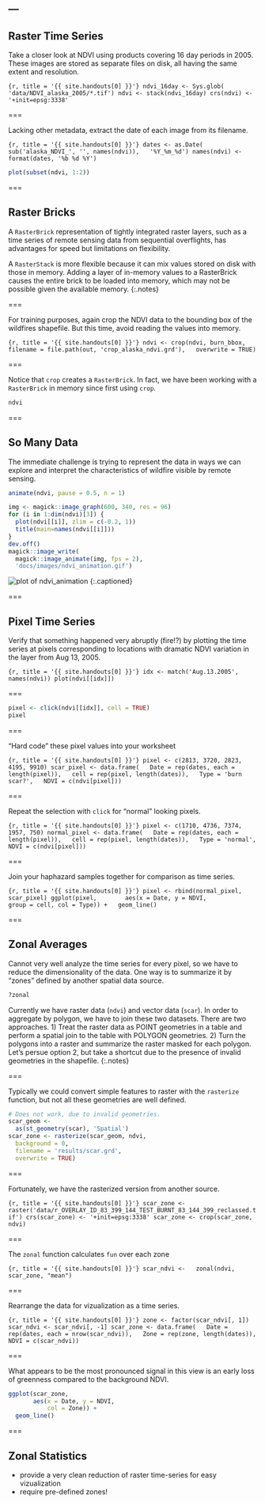 ---
---

## Raster Time Series

Take a closer look at NDVI using products covering 16 day periods in 2005. These
images are stored as separate files on disk, all having the same extent and
resolution.

```{r, title = '{{ site.handouts[0] }}'}
ndvi_16day <- Sys.glob(
  'data/NDVI_alaska_2005/*.tif')
ndvi <- stack(ndvi_16day)
crs(ndvi) <- '+init=epsg:3338'
```

===

Lacking other metadata, extract the date of each image from its filename.

```{r, title = '{{ site.handouts[0] }}'}
dates <- as.Date(
  sub('alaska_NDVI_', '', names(ndvi)),
  '%Y_%m_%d')
names(ndvi) <- format(dates, '%b %d %Y')
```

```r
plot(subset(ndvi, 1:2))
```

===

## Raster Bricks

A `RasterBrick` representation of tightly integrated raster layers, such as a
time series of remote sensing data from sequential overflights, has advantages
for speed but limitations on flexibility.

A `RasterStack` is more flexible because it can mix values stored on disk with
those in memory. Adding a layer of in-memory values to a RasterBrick causes the
entire brick to be loaded into memory, which may not be possible given the
available memory.
{:.notes}

===

For training purposes, again crop the NDVI data to the bounding box of the
wildfires shapefile. But this time, avoid reading the values into memory.

```{r, title = '{{ site.handouts[0] }}'}
ndvi <- crop(ndvi, burn_bbox,
  filename = file.path(out, 'crop_alaska_ndvi.grd'),
  overwrite = TRUE)
```

===

Notice that `crop` creates a `RasterBrick`. In fact, we have been working with a
`RasterBrick` in memory since first using `crop`.

```r
ndvi
```

===

## So Many Data

The immediate challenge is trying to represent the data in ways we can explore
and interpret the characteristics of wildfire visible by remote sensing.

```r
animate(ndvi, pause = 0.5, n = 1)
```
```r
img <- magick::image_graph(600, 340, res = 96)
for (i in 1:dim(ndvi)[3]) {
  plot(ndvi[[i]], zlim = c(-0.2, 1))
  title(main=names(ndvi[[i]]))
}
dev.off()
magick::image_write(
  magick::image_animate(img, fps = 2),
  'docs/images/ndvi_animation.gif')
```
![plot of ndvi_animation]({{ site.baseurl }}/images/ndvi_animation.gif)
{:.captioned}

===

## Pixel Time Series

Verify that something happened very abruptly (fire!?) by plotting the time
series at pixels corresponding to locations with dramatic NDVI variation in the
layer from Aug 13, 2005.

```{r, title = '{{ site.handouts[0] }}'}
idx <- match('Aug.13.2005', names(ndvi))
plot(ndvi[[idx]])
```

===

```r
pixel <- click(ndvi[[idx]], cell = TRUE)
pixel
```

===

"Hard code" these pixel values into your worksheet

```{r, title = '{{ site.handouts[0] }}'}
pixel <- c(2813, 3720, 2823, 4195, 9910)
scar_pixel <- data.frame(
  Date = rep(dates, each = length(pixel)),
  cell = rep(pixel, length(dates)),
  Type = 'burn scar?',
  NDVI = c(ndvi[pixel]))
```

===

Repeat the selection with `click` for "normal" looking pixels.

```{r, title = '{{ site.handouts[0] }}'}
pixel <- c(1710, 4736, 7374, 1957, 750)
normal_pixel <- data.frame(
  Date = rep(dates, each = length(pixel)),
  cell = rep(pixel, length(dates)),
  Type = 'normal',
  NDVI = c(ndvi[pixel]))
```

===

Join your haphazard samples together for comparison as time series.

```{r, title = '{{ site.handouts[0] }}'}
pixel <- rbind(normal_pixel, scar_pixel)
ggplot(pixel,
       aes(x = Date, y = NDVI,
           group = cell, col = Type)) +
  geom_line()
```

===

## Zonal Averages

Cannot very well analyze the time series for every pixel, so we have to reduce
the dimensionality of the data. One way is to summarize it by "zones" defined by
another spatial data source.

```r
?zonal
```

Currently we have raster data (`ndvi`) and vector data (`scar`). In order to
aggregate by polygon, we have to join these two datasets. There are two
approaches. 1) Treat the raster data as POINT geometries in a table and perform
a spatial join to the table with POLYGON geometries. 2) Turn the polygons into a
raster and summarize the raster masked for each polygon. Let's persue option 2,
but take a shortcut due to the presence of invalid geometries in the shapefile.
{:.notes}

===

Typically we could convert simple features to raster with the `rasterize`
function, but not all these geometries are well defined.

```r
# Does not work, due to invalid geometries.
scar_geom <-
  as(st_geometry(scar), 'Spatial')
scar_zone <- rasterize(scar_geom, ndvi,
  background = 0,
  filename = 'results/scar.grd',
  overwrite = TRUE)
```

===

Fortunately, we have the rasterized version from another source.

```{r, title = '{{ site.handouts[0] }}'}
scar_zone <- raster('data/r_OVERLAY_ID_83_399_144_TEST_BURNT_83_144_399_reclassed.tif')
crs(scar_zone) <- '+init=epsg:3338'
scar_zone <- crop(scar_zone, ndvi)
```

===

The `zonal` function calculates `fun` over each zone

```{r, title = '{{ site.handouts[0] }}'}
scar_ndvi <-
  zonal(ndvi, scar_zone, "mean")
```

===

Rearrange the data for vizualization as a time series.

```{r, title = '{{ site.handouts[0] }}'}
zone <- factor(scar_ndvi[, 1])
scar_ndvi <- scar_ndvi[, -1]
scar_zone <- data.frame(
  Date = rep(dates, each = nrow(scar_ndvi)),
  Zone = rep(zone, length(dates)),
  NDVI = c(scar_ndvi))
```

===

What appears to be the most pronounced signal in this view is an early loss of
greenness compared to the background NDVI.

```r
ggplot(scar_zone,
       aes(x = Date, y = NDVI,
           col = Zone)) +
  geom_line()
```

===

## Zonal Statistics

- provide a very clean reduction of raster time-series for easy vizualization
- require pre-defined zones!
